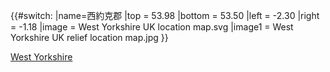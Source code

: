 {{#switch:{{{1}}}
|name=西約克郡
|top    = 53.98
|bottom = 53.50
|left   = -2.30
|right  = -1.18
|image  = West Yorkshire UK location map.svg
|image1 = West Yorkshire UK relief location map.jpg
}}<noinclude>
{{Location map/Info}}
{{Documentation}}
[[Category:英格蘭地理位置圖模板|West Yorkshire]]
</noinclude>